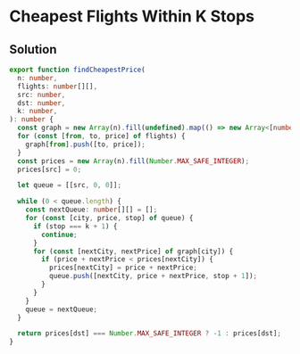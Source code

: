 # Cheapest Flights Within K Stops

## Solution

```typescript filename="solution.ts" copy
export function findCheapestPrice(
  n: number,
  flights: number[][],
  src: number,
  dst: number,
  k: number,
): number {
  const graph = new Array(n).fill(undefined).map(() => new Array<[number, number]>());
  for (const [from, to, price] of flights) {
    graph[from].push([to, price]);
  }
  const prices = new Array(n).fill(Number.MAX_SAFE_INTEGER);
  prices[src] = 0;

  let queue = [[src, 0, 0]];

  while (0 < queue.length) {
    const nextQueue: number[][] = [];
    for (const [city, price, stop] of queue) {
      if (stop === k + 1) {
        continue;
      }
      for (const [nextCity, nextPrice] of graph[city]) {
        if (price + nextPrice < prices[nextCity]) {
          prices[nextCity] = price + nextPrice;
          queue.push([nextCity, price + nextPrice, stop + 1]);
        }
      }
    }
    queue = nextQueue;
  }

  return prices[dst] === Number.MAX_SAFE_INTEGER ? -1 : prices[dst];
}
```
